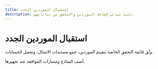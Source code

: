 ```yaml
---
title: استقبال الموردين الجدد
description: دليل مبدئي لإضافة الموردين والتحقق من بياناتهم.
---
```


# استقبال الموردين الجدد

وثّق قائمة التحقق الخاصة بتقييم الموردين، جمع مستندات الامتثال، وتفعيل الحسابات.

أضف النماذج ومسارات الموافقة عند تجهيزها.
